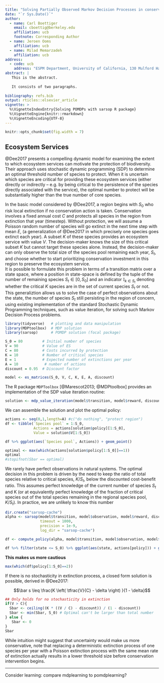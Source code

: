```yaml
---
title: "Solving Partially Observed Markov Decision Processes in conservation problems"
date: "`r Sys.Date()`"
author:
  - name: Carl Boettiger
    email: cboettig@berkeley.edu
    affiliation: ucb
    footnote: Corresponding Author
  - name: Jeroen Ooms
    affiliation: ucb
  - name: Milad Memarzadeh
    affiliation: ucb
address:
  - code: ucb
    address: "ESPM Department, University of California, 130 Mulford Hall Berkeley, CA 94720-3114, USA"
abstract: |
   This is the abstract.
 
   It consists of two paragraphs.
 
bibliography: refs.bib
output: rticles::elsevier_article
vignette: >
  %\VignetteIndexEntry{Solving POMDPs with sarsop R package}
  %\VignetteEngine{knitr::rmarkdown}
  %\VignetteEncoding{UTF-8}
---
```


```r
knitr::opts_chunk$set(fig.width = 7)
```



## Ecosystem Services

@Dee2017 presents a compelling dynamic model for examining the extent to which ecosystem services can motivate the protection of biodiversity.  Their approach uses stochastic dynamic programming (SDP) to determine an optimal threshold number of species to protect.  When it is uncertain which species are critical for providing these ecosystem services (either directly or indirectly -- e.g. by being cirtical to the persistence of the species directly associated with the service), the optimal number to protect will be substantially higher than the true number of core species.  




In the basic model considered by @Dee2017, a region begins with $S_0$ who risk local extinction if no conservation action is taken.  Conservation involves a fixed annual cost $C$ and protects all species in the region from extinction that year (timestep). Without protection, we will assume a Poisson random number of species will go extinct in the next time step with mean $E$, (a generalization of @Dee2017 in which precisely one species goes extinct each year).  A subset $K$ of these species provides an ecosystem service with value $V$.  The decision-maker knows the size of this critical subset $K$ but cannot target these species alone. Instead, the decision-maker can only observe the total size of the species pool remaining each year, $S_t$, and choose whether to start prioritizing conservation investment in this region to preserve the ecosystem service.  
It is possible to formulate this problem in terms of a transition matrix over a state space, where a position in state-space is defined by the tuple of the number of remaining species $S_t \in [0, S_0]$ and an indicator $\mathbb{I}_{k \in S_t}$ denoting whether the critical $K$ species are in the set of current species $S_t$ or not. This generaliztion allows us to solve the case of perfect observations about the state, the number of species $S_t$ still persisting in the region of concern, using existing implementation of the standard Stochastic Dynamic Programming techniques, such as value iteration, for solving such Markov Decision Process problems.

```r
library(tidyverse)   # plotting and data manipulation
library(MDPtoolbox)  # MDP solution
library(sarsop)      # POMDP solution (focal package)
```


```r
S_0 = 80         # Initial number of species
V = 90           # Value of ES
C = 80           # Costs incurred by protection
K = 10           # Number of critical species
E = 1            # Expected number of extinctions per year
A = 10            # number of actions
discount = 0.95  # Discount factor

model <- es_matrices(S_0, V, C, K, E, A, discount)
```


The R package `MDPToolbox` [@Marescot2013; @MDPtoolbox] provides an implementation of the SDP value iteration routine:

```r
solution <- mdp_value_iteration(model$transition, model$reward, discount)
```


We can assemble the solution and plot the optimal policy:

```r
actions <- seq(0,1,length=A) #c("do nothing", "protect region")
df <- tibble(`Species pool` = 1:S_0, 
             Actions = actions[solution$policy][1:S_0],
             Value = solution$V[1:S_0])

df %>% ggplot(aes(`Species pool`, Actions)) + geom_point()
```



```r
optimal <- max(which(actions[solution$policy[1:S_0]]==1))
optimal
#stopifnot(Sbar == optimal)
```


We rarely have perfect observations in natural systems.  The optimal decision in this problem is driven by the need to keep the ratio of total species relative to critical species, $K/S_t$, below the discounted cost-benefit ratio.  This assumes perfect knowledge of the current number of species $S_t$ and K (or at equivalently perfect knowledge of the fraction of critical species out of the total species remaining in the regional species pool, $K/S_t$).  In practice, we are unlikely to know this number

```r
dir.create("sarsop-cache")
alpha <- sarsop(model$transition, model$observation, model$reward, discount, 
                timeout = 1000,
                precision = 1e-9,
                log_dir = "sarsop-cache")
```


```r
df <- compute_policy(alpha, model$transition, model$observation, model$reward)
```


```r
df %>% filter(state <= S_0) %>% ggplot(aes(state, actions[policy])) + geom_point()
```

**This makes us more cautious**

```r
max(which(df$policy[1:S_0]==2))
```





If there is no stochasticity in extinction process, a closed form solution is possible, derived in @Dee2017:

$$\bar s \leq \frac{K \left( \tfrac{V}{C} - \delta \right) }{1 - \delta}$$


```r
## Only holds for no stochasticity in extinction
if(V > C){
  Sbar <- ceiling((K * ((V / C) - discount)) / (1 - discount))
  Sbar <- min(Sbar, S_0) # Optimal can't be larger than total number
} else { 
   Sbar <- 0
}
Sbar
```

While intuition might suggest that uncertainty would make us more conservative, note that replacing a deterministic extinction process of one species per year with a Poisson extinction process with the same mean rate of extinction actually results in a lower threshold size before conservation intervention begins.  


----


Consider learning: compare mdplearning to pomdplearning?
